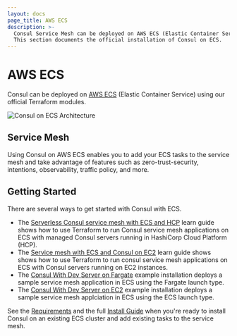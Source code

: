 ```yaml
---
layout: docs
page_title: AWS ECS
description: >-
  Consul Service Mesh can be deployed on AWS ECS (Elastic Container Service).
  This section documents the official installation of Consul on ECS.
---
```


# AWS ECS

Consul can be deployed on [AWS ECS](https://aws.amazon.com/ecs/) (Elastic Container Service) using our official Terraform modules.

![Consul on ECS Architecture](/img/consul-ecs-arch.png)

## Service Mesh

Using Consul on AWS ECS enables you to add your ECS tasks to the service mesh and
take advantage of features such as zero-trust-security, intentions, observability,
traffic policy, and more.

## Getting Started

There are several ways to get started with Consul with ECS.

* The [Serverless Consul service mesh with ECS and HCP](https://learn.hashicorp.com/tutorials/cloud/consul-ecs-hcp?in=consul/cloud-integrations) learn guide shows how to use Terraform to run Consul service mesh applications on ECS with managed Consul servers running in HashiCorp Cloud Platform (HCP).
* The [Service mesh with ECS and Consul on EC2](https://learn.hashicorp.com/tutorials/consul/consul-ecs-ec2?in=consul/cloud-integrations) learn guide shows shows how to use Terraform to run consul service mesh applications on ECS with Consul servers running on EC2 instances.
* The [Consul With Dev Server on Fargate](https://registry.terraform.io/modules/hashicorp/consul-ecs/aws/latest/examples/dev-server-fargate) example installation deploys a sample service mesh application in ECS using the Fargate launch type.
* The [Consul With Dev Server on EC2](https://registry.terraform.io/modules/hashicorp/consul-ecs/aws/latest/examples/dev-server-ec2) example installation deploys a sample service mesh applciation in ECS using the ECS launch type.

See the [Requirements](/docs/ecs/get-started/requirements) and the full [Install Guide](/docs/ecs/get-started/install) when you're ready to install Consul on an existing ECS cluster and add existing tasks to the service mesh.
